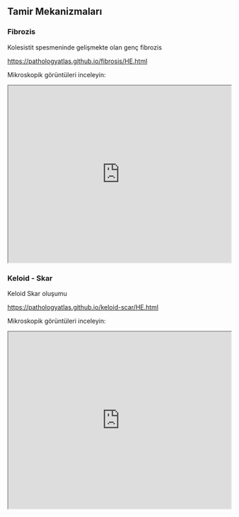 ## Tamir Mekanizmaları

### Fibrozis

Kolesistit spesmeninde gelişmekte olan genç fibrozis

<https://pathologyatlas.github.io/fibrosis/HE.html>

Mikroskopik görüntüleri inceleyin:

<iframe src="https://pathologyatlas.github.io/fibrosis/HE.html" style="height:400px;width:100%;" data-external="1">

</iframe>

### Keloid - Skar

Keloid Skar oluşumu

<https://pathologyatlas.github.io/keloid-scar/HE.html>

Mikroskopik görüntüleri inceleyin:

<iframe src="https://pathologyatlas.github.io/keloid-scar/HE.html" style="height:400px;width:100%;" data-external="1">

</iframe>

